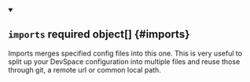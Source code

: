 


<details className="config-field" data-expandable="true" open>
<summary>

## `imports` <span className="config-field-required" data-required="false">required</span> <span className="config-field-type">object[]</span> <span className="config-field-default"></span> <span className="config-field-enum"></span> {#imports}

Imports merges specified config files into this one. This is very useful to split up your DevSpace configuration
into multiple files and reuse those through git, a remote url or common local path.

</summary>

<PartialImportsreference />


</details>
